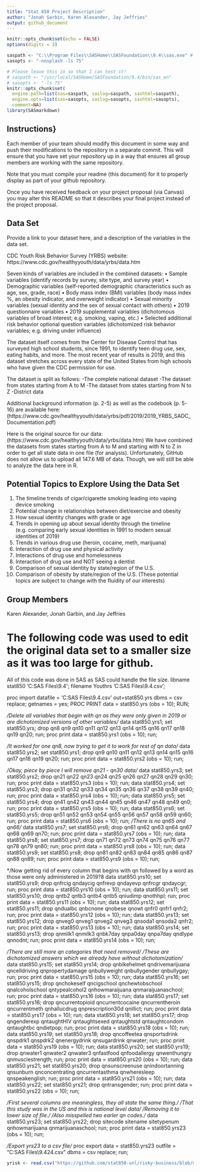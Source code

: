 ```yaml
---
title: "Stat 850 Project Description"
author: "Jonah Garbin, Karen Alexander, Jay Jeffries"
output: github_document
---
```


```r
knitr::opts_chunk$set(echo = FALSE)
options(digits = 3)
```


```r
saspath <- "C:\\Program Files\\SASHome\\SASFoundation\\9.4\\sas.exe" # Your SAS path goes here
sasopts <- "-nosplash -ls 75"

# Please leave this in so that I can test it!
# saspath <- "/usr/local/SASHome/SASFoundation/9.4/bin/sas_en" 
# sasopts <- "-ls 75"
knitr::opts_chunk$set(
  engine.path=list(sas=saspath, saslog=saspath, sashtml=saspath),
  engine.opts=list(sas=sasopts, saslog=sasopts, sashtml=sasopts),
  comment=NA)
library(SASmarkdown)
```

## Instructions}

Each member of your team should modify this document in some way and push their modifications to the repository in a separate commit. This will ensure that you have set your repository up in a way that ensures all group members are working with the same repository. 

Note that you must compile your readme (this document) for it to properly display as part of your github repository. 

Once you have received feedback on your project proposal (via Canvas) you may alter this README so that it describes your final project instead of the project proposal. 

## Data Set
Provide a link to your dataset here, and a description of the variables in the data set.

CDC Youth Risk Behavior Survey (YRBS) website:
https://www.cdc.gov/healthyyouth/data/yrbs/data.htm

Seven kinds of variables are included in the combined datasets:
• Sample variables (identify records by survey, site type, and survey year)
• Demographic variables (self-reported demographic characteristics such as age, sex, grade, race)
• Body mass index (BMI) variables (body mass index %, an obesity indicator, and overweight indicator)
• Sexual minority variables (sexual identity and the sex of sexual contact with others)
• 2019 questionnaire variables 
• 2019 supplemental variables (dichotomous variables of broad interest; e.g. smoking, vaping, etc.)
• Selected additional risk behavior optional question variables (dichotomized risk behavior variables; e.g. driving under influence)

The dataset itself comes from the Center for Disease Control that has surveyed high school students, since 1991, to identify teen drug use, sex, eating habits, and more. The most recent year of results is 2019, and this dataset stretches across every state of the United States from high schools who have given the CDC permission for use.

The dataset is split as follows:
-The complete national dataset
-The dataset from states starting from A to M
-The dataset from states starting from N to Z
-District data

Additional background information (p. 2-5) as well as the codebook (p. 5-16) are available here:
(https://www.cdc.gov/healthyyouth/data/yrbs/pdf/2019/2019_YRBS_SADC_Documentation.pdf) 

Here is the original source for our data: (https://www.cdc.gov/healthyyouth/data/yrbs/data.htm)
We have combined the datasets from states starting from A to M and starting with N to Z in order to get all state data in one file (for analysis). Unfortunately, GitHub does not allow us to upload all 147.6 MB of data. Though, we will still be able to analyze the data here in R. 


## Potential Topics to Explore Using the Data Set
1. The timeline trends of cigar/cigarette smoking leading into vaping device smoking
2. Potential change in relationships between diet/exercise and obesity
3. How sexual identity changes with grade or age
4. Trends in opening up about sexual identity through the timeline (e.g. comparing early sexual identities in 1991 to modern sexual identities of 2019)
5. Trends in various drug use (heroin, cocaine, meth, marijuana)
6. Interaction of drug use and physical activity
7. Interactions of drug use and homelessness
8. Interaction of drug use and NOT seeing a dentist
9. Comparison of sexual identity by state/region of the U.S.
10. Comparison of obesity by state/region of the U.S.
(These potential topics are subject to change with the fluidity of our interests)

## Group Members
Karen Alexander, Jonah Garbin, and Jay Jeffries

# The following code was used to edit the original data set to a smaller size as it was too large for github. 
All of this code was done in SAS as SAS could handle the file size.
libname stat850 'C:\Users\kglue\Desktop\My SAS Files\9.4\STATS850\';
filename Youthrs 'C:\Users\kglue\Desktop\My SAS Files\9.4\STATS850\Youthrs.csv';

proc import datafile = 'C:\Users\kglue\Desktop\My SAS Files\9.4\STATS850\Youthrs.csv'
out=stat850.yrs
dbms = csv
replace;
getnames = yes;
PROC PRINT data = stat850.yrs (obs = 10);
RUN;

*/Delete all variables that begin with qn as they were only given in 2019 or are dichotomized versions of other variables/*
data stat850.yrs1; set stat850.yrs;
drop qn8 qn9 qn10 qn11 qn12 qn13 qn14 qn15 qn16 qn17 qn18 qn19 qn20;
run;
proc print data = stat850.yrs1 (obs = 10);
run;

*/It worked for one qn8, now trying to get it to work for rest of qn data/*
data stat850.yrs2; set stat850.yrs1;
drop qn9 qn10 qn11 qn12 qn13 qn14 qn15 qn16 qn17 qn18 qn19 qn20;
run;
proc print data = stat850.yrs2 (obs = 10);
run;

*/Okay, piece by piece I will remove qn21 - qn30 data/*
data stat850.yrs3; set stat850.yrs2;
drop qn21 qn22 qn23 qn24 qn25 qn26 qn27 qn28 qn29 qn30;
run;
proc print data = stat850.yrs3 (obs = 10);
run;
data stat850.yrs4; set stat850.yrs3;
drop qn31 qn32 qn33 qn34 qn35 qn36 qn37 qn38 qn39 qn40;
run;
proc print data = stat850.yrs4 (obs = 10);
run;
data stat850.yrs5; set stat850.yrs4;
drop qn41 qn42 qn43 qn44 qn45 qn46 qn47 qn48 qn49 qn0;
run;
proc print data = stat850.yrs5 (obs = 10);
run;
data stat850.yrs6; set stat850.yrs5;
drop qn51 qn52 qn53 qn54 qn55 qn56 qn57 qn58 qn59 qn60;
run;
proc print data = stat850.yrs6 (obs = 10);
run;
*/There is no qn65 and qn66/*
data stat850.yrs7; set stat850.yrs6;
drop qn61 qn62 qn63 qn64 qn67 qn68 qn69 qn70;
run;
proc print data = stat850.yrs7 (obs = 10);
run;
data stat850.yrs8; set stat850.yrs7;
drop qn71 qn72 qn73 qn74 qn75 qn76 qn77 qn78 qn79 qn80;
run;
proc print data = stat850.yrs8 (obs = 10);
run;
data stat850.yrs9; set stat850.yrs8;
drop qn81 qn82 qn83 qn84 qn85 qn86 qn87 qn88 qn89;
run;
proc print data = stat850.yrs9 (obs = 10);
run;

*/Now getting rid of every column that begins with qn followed by a word as those were only administered in 2019?8
data stat850.yrs10; set stat850.yrs9;
drop qnfrcig qndaycig qnfrevp qndayevp qnfrcgr qndaycgr;
run;
proc print data = stat850.yrs10 (obs = 10);
run;
data stat850.yrs11; set stat850.yrs10;
drop qntb2 qntb3 qntb4 qntb5 qniudimp qnothhpl;
run;
proc print data = stat850.yrs11 (obs = 10);
run;
data stat850.yrs12; set stat850.yrs11;
drop qndualbc qnbcnone qnobese qnowt qnfr0 qnfr1 qnfr2;
run;
proc print data = stat850.yrs12 (obs = 10);
run;
data stat850.yrs13; set stat850.yrs12;
drop qnveg0 qnveg1 qnveg2 qnveg3 qnsoda1 qnsoda2 qnfr2;
run;
proc print data = stat850.yrs13 (obs = 10);
run;
data stat850.yrs14; set stat850.yrs13;
drop qnmilk1 qnmilk3 qnbk7day qnpa0day qnpa7day qndlype qnnodnt;
run;
proc print data = stat850.yrs14 (obs = 10);
run;

*/There are still more qn categories that need removed/*
*/These are dichotomized answers which we already have without dichotomization/*
data stat850.yrs15; set stat850.yrs14;
drop qnbikehelmet qndrivemarijuana qncelldriving qnpropertydamage qnbullyweight qnbullygender qnbullygay;
run;
proc print data = stat850.yrs15 (obs = 10);
run;
data stat850.yrs16; set stat850.yrs15;
drop qnchokeself qncigschool qnchewtobschool qnalcoholschool qntypealcohol2 qnhowmaraijuana qnmaraijuanaschool;
run;
proc print data = stat850.yrs16 (obs = 10);
run;
data stat850.yrs17; set stat850.yrs16;
drop qncurrentopioid qncurrentcocaine qncurrentheroin qncurrentmeth qnhallucdrug qnprescription30d qnillict;
run;
proc print data = stat850.yrs17 (obs = 10);
run;
data stat850.yrs18; set stat850.yrs17;
drop qngenderexp qntaughtHIV qntaughtsexed qntaughtstd qntaughtcondom qntaughtbc qndietpop;
run;
proc print data = stat850.yrs18 (obs = 10);
run;
data stat850.yrs19; set stat850.yrs18;
drop qncoffeetea qnsportsdrink qnspdrk1 qnspdrk2 qnenergydrink qnsugardrink qnwater;
run;
proc print data = stat850.yrs19 (obs = 10);
run;
data stat850.yrs20; set stat850.yrs19;
drop qnwater1 qnwater2 qnwater3 qnfastfood qnfoodallergy qnwenthungry qnmusclestrength;
run;
proc print data = stat850.yrs20 (obs = 10);
run;
data stat850.yrs21; set stat850.yrs20;
drop qnsunscreenuse qnindoortanning qnsunburn qnconcentrating qncurrentasthma qnwheresleep qnspeakenglish;
run;
proc print data = stat850.yrs21 (obs = 10);
run;
data stat850.yrs22; set stat850.yrs21;
drop qntransgender;
run;
proc print data = stat850.yrs22 (obs = 10);
run;

*/First several columns are meaningless, they all state the same thing./*
*/That this study was in the US and this is national level data/*
*/Removing it to lower size of file./*
*/Also misspelled two earler qn codes./*
data stat850.yrs23; set stat850.yrs22;
drop sitecode sitename sitetypenum qnhowmarijuana qnmarijuanaschool;
run;
proc print data = stat850.yrs23 (obs = 10);
run;

*/Export yrs23 to a csv file/*
proc export data = stat850.yrs23
	outfile = "C:\Users\kglue\Desktop\My SAS Files\9.4\STATS850\yrs24.csv"
	dbms = csv replace;
run;


```r
yrisk <- read.csv("https://github.com/stat850-unl/risky-business/blob/master/yrs24.csv", header = TRUE, sep = ",")
```

